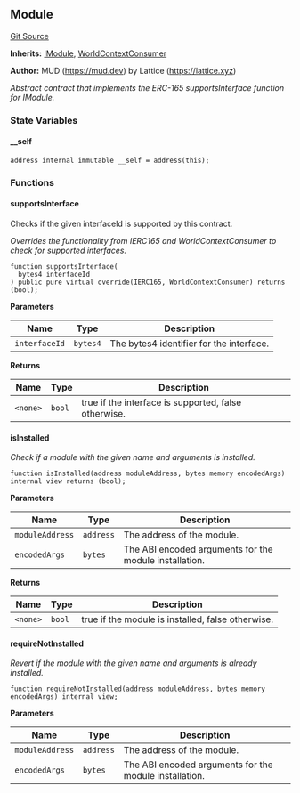[//]: # "This file is autogenerated, do not change manually"

## Module

[Git Source](https://github.com/latticexyz/mud/blob/main/packages/world/src/Module.sol)

**Inherits:**
[IModule](/world/reference/module-external#imodule), [WorldContextConsumer](/world/reference/world-context#worldcontextconsumer)

**Author:**
MUD (https://mud.dev) by Lattice (https://lattice.xyz)

_Abstract contract that implements the ERC-165 supportsInterface function for IModule._

### State Variables

#### \_\_self

```solidity
address internal immutable __self = address(this);
```

### Functions

#### supportsInterface

Checks if the given interfaceId is supported by this contract.

_Overrides the functionality from IERC165 and WorldContextConsumer to check for supported interfaces._

```solidity
function supportsInterface(
  bytes4 interfaceId
) public pure virtual override(IERC165, WorldContextConsumer) returns (bool);
```

**Parameters**

| Name          | Type     | Description                              |
| ------------- | -------- | ---------------------------------------- |
| `interfaceId` | `bytes4` | The bytes4 identifier for the interface. |

**Returns**

| Name     | Type   | Description                                          |
| -------- | ------ | ---------------------------------------------------- |
| `<none>` | `bool` | true if the interface is supported, false otherwise. |

#### isInstalled

_Check if a module with the given name and arguments is installed._

```solidity
function isInstalled(address moduleAddress, bytes memory encodedArgs) internal view returns (bool);
```

**Parameters**

| Name            | Type      | Description                                            |
| --------------- | --------- | ------------------------------------------------------ |
| `moduleAddress` | `address` | The address of the module.                             |
| `encodedArgs`   | `bytes`   | The ABI encoded arguments for the module installation. |

**Returns**

| Name     | Type   | Description                                       |
| -------- | ------ | ------------------------------------------------- |
| `<none>` | `bool` | true if the module is installed, false otherwise. |

#### requireNotInstalled

_Revert if the module with the given name and arguments is already installed._

```solidity
function requireNotInstalled(address moduleAddress, bytes memory encodedArgs) internal view;
```

**Parameters**

| Name            | Type      | Description                                            |
| --------------- | --------- | ------------------------------------------------------ |
| `moduleAddress` | `address` | The address of the module.                             |
| `encodedArgs`   | `bytes`   | The ABI encoded arguments for the module installation. |

